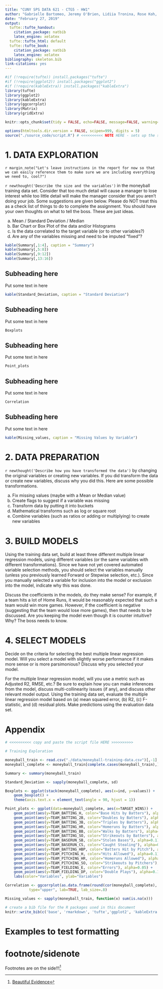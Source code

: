 ```yaml
---
title: "CUNY SPS DATA 621 - CTG5 - HW1"
author: "Gabrielle Bartomeo, Jeremy O'Brien, Lidiia Tronina, Rose Koh, Betsy Rosalen"
date: "February 27, 2019"
output:
  tufte::tufte_handout:
    citation_package: natbib
    latex_engine: xelatex
  tufte::tufte_html: default
  tufte::tufte_book:
    citation_package: natbib
    latex_engine: xelatex
bibliography: skeleton.bib
link-citations: yes
---
```


```r
#if (!require(tufte)) install.packages("tufte")
#if (!require(ggplot2)) install.packages("ggplot2")
#if (!require(kableExtra)) install.packages("kableExtra")
library(tufte)
library(ggplot2)
library(kableExtra)
library(ggcorrplot)
library(Matrix)
library(gridExtra)

knitr::opts_chunk$set(tidy = FALSE, echo=FALSE, message=FALSE, warning=FALSE, cache.extra = packageVersion('tufte')) # <<<<<<<<<< SET UP ALL REPORT CHUNK OPTIONS HERE - invalidates cache when the tufte version changes, sets all chunks to not show any code, warnings, or messages in the body of the report.

options(htmltools.dir.version = FALSE, scipen=999, digits = 5)
source("./source_code/script.R") # <<<<<<<<<< NOTE HERE - sets up the script file
```

# 1. DATA EXPLORATION

`r margin_note("Let's leave instructions in the report for now so that we can easily reference them to make sure we are including everything we need to, cool?")`

`r newthought('Describe the size and the variables')` in the moneyball training data set. Consider that too much detail will cause a manager to lose interest while too little detail will make the manager consider that you aren't doing your job. Some suggestions are given below. Please do NOT treat this as a check list of things to do to complete the assignment. You should have your own thoughts on what to tell the boss. These are just ideas.

a. Mean / Standard Deviation / Median
b. Bar Chart or Box Plot of the data and/or Histograms
c. Is the data correlated to the target variable (or to other variables?)
d. Are any of the variables missing and need to be imputed "fixed"?

```r
kable(Summary[,1:4], caption = "Summary")
kable(Summary[,5:8])
kable(Summary[,9:12])
kable(Summary[,13:16])
```

## Subheading here

Put some text in here

```r
kable(Standard_Deviation, caption = "Standard Deviation")
```

## Subheading here

Put some text in here

```r
Boxplots
```

## Subheading here

Put some text in here

```r
Point_plots
```

## Subheading here

Put some text in here

```r
Correlation
```

## Subheading here

Put some text in here

```r
kable(Missing_values, caption = "Missing Values by Variable")
```


# 2. DATA PREPARATION

`r newthought('Describe how you have transformed the data')` by changing the original variables or creating new variables. If you did transform the data or create new variables, discuss why you did this. Here are some possible transformations.

a. Fix missing values (maybe with a Mean or Median value)
b. Create flags to suggest if a variable was missing
c. Transform data by putting it into buckets
d. Mathematical transforms such as log or square root
e. Combine variables (such as ratios or adding or multiplying) to create new variables


# 3. BUILD MODELS

Using the training data set, build at least three different multiple linear regression models, using different variables (or the same variables with different transformations). Since we have not yet covered automated variable selection methods, you should select the variables manually (unless you previously learned Forward or Stepwise selection, etc.). Since you manually selected a variable for inclusion into the model or exclusion into the model, indicate why this was done.

Discuss the coefficients in the models, do they make sense? For example, if a team hits a lot of Home Runs, it would be reasonably expected that such a team would win more games. However, if the coefficient is negative (suggesting that the team would lose more games), then that needs to be discussed. Are you keeping the model even though it is counter intuitive? Why? The boss needs to know.


# 4. SELECT MODELS

Decide on the criteria for selecting the best multiple linear regression model. Will you select a model with slightly worse performance if it makes more sense or is more parsimonious? Discuss why you selected your model.

For the multiple linear regression model, will you use a metric such as Adjusted R2, RMSE, etc.? Be sure to explain how you can make inferences from the model, discuss multi-collinearity issues (if any), and discuss other relevant model output. Using the training data set, evaluate the multiple linear regression model based on (a) mean squared error, (b) R2, (c) F-statistic, and (d) residual plots. Make predictions using the evaluation data set.

# Appendix

```r

# <<<<<<<<<< copy and paste the script file HERE >>>>>>>>>>

# Training Exploration

moneyball_train <- read.csv("./data/moneyball-training-data.csv")[,-1] # use me
moneyball_complete <- moneyball_train[complete.cases(moneyball_train),]

Summary <- summary(moneyball_train)

Standard_Deviation <- sapply(moneyball_complete, sd)

Boxplots <- ggplot(stack(moneyball_complete), aes(x=ind, y=values)) + 
    geom_boxplot() +
    theme(axis.text.x = element_text(angle = 90, hjust = 1))

Point_plots <- ggplot(data=moneyball_complete, aes(x=TARGET_WINS)) +
    geom_point(aes(y=TEAM_BATTING_H, color="Base Hits by Batters"), alpha=0.1) +
    geom_point(aes(y=TEAM_BATTING_2B, color="Doubles by Batters"), alpha=0.1) +
    geom_point(aes(y=TEAM_BATTING_3B, color="Triples by Batters"), alpha=0.1) +
    geom_point(aes(y=TEAM_BATTING_HR, color="Homeruns by Batters"), alpha=0.1) +
    geom_point(aes(y=TEAM_BATTING_BB, color="Walks by Batters"), alpha=0.1) +
    geom_point(aes(y=TEAM_BATTING_SO, color="Strikeouts by Batters"), alpha=0.1) +
    geom_point(aes(y=TEAM_BASERUN_SB, color="Stolen Bases"), alpha=0.1) +
    geom_point(aes(y=TEAM_BASERUN_CS, color="Caught Stealing"), alpha=0.1) +
    geom_point(aes(y=TEAM_BATTING_HBP, color="Batters Hit by Pitch"), alpha=0.1) +
    geom_point(aes(y=TEAM_PITCHING_H, color="Hits Allowed"), alpha=0.1) +
    geom_point(aes(y=TEAM_PITCHING_HR, color="Homeruns Allowed"), alpha=0.1) +
    geom_point(aes(y=TEAM_PITCHING_SO, color="Strikeouts by Pitchers"), alpha=0.1) +
    geom_point(aes(y=TEAM_FIELDING_E, color="Errors"), alpha=0.05) +
    geom_point(aes(y=TEAM_FIELDING_DP, color="Double Plays"), alpha=0.1) +
    labs(color="Variables", ylab="Variables")

Correlation <- ggcorrplot(as.data.frame(round(cor(moneyball_complete), 3)), 
           type="upper", lab=TRUE, lab_size=.8)

Missing_values <- sapply(moneyball_train, function(x) sum(is.na(x)))

```

```r
# create a bib file for the R packages used in this document
knitr::write_bib(c('base', 'rmarkdown', 'tufte','ggplot2', 'kableExtra', 'ggcorrplot', 'Matrix', 'gridExtra'), file = 'skeleton.bib')
```

# Examples to test formatting

# footnote/sidenote

Footnotes are on the side!!!^[[Beautiful Evidence](http://www.edwardtufte.com/tufte/books_be)]

